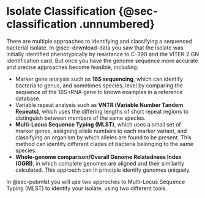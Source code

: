 # Isolate Classification {@sec-classification .unnumbered}

There are multiple approaches to identifying and classifying a sequenced bacterial isolate. In @sec-download-data you saw that the isolate was initially identified phenotypically by resistance to C-390 and the VITEK 2 GN identification card. But once you have the genome sequence more accurate and precise approaches become feasible, including:

- Marker gene analysis such as **16S sequencing**, which can identify bacteria to genus, and sometimes species, level by comparing the sequence of the 16S rRNA gene to known examples in a reference database.
- Variable repeat analysis such as **VNTR (Variable Number Tandem Repeats)**, which uses the differing lengths of short repeat regions to distinguish between members of the same species.
- **Multi-Locus Sequence Typing (MLST)**, which uses a small set of marker genes, assigning allele numbers to each marker variant, and classifying an organism by which alleles are found to be present. This method can identify different clades of bacteria belonging to the same species.
- **Whole-genome comparison/Overall Genome Relatedness Index (OGRI)**, in which complete genomes are aligned and their similarity calculated. This approach can in principle identify genomes uniquely.

In @sec-pubmlst you will use two approches to Multi-Locus Sequence Typing (MLST) to identify your isolate, using two different tools.